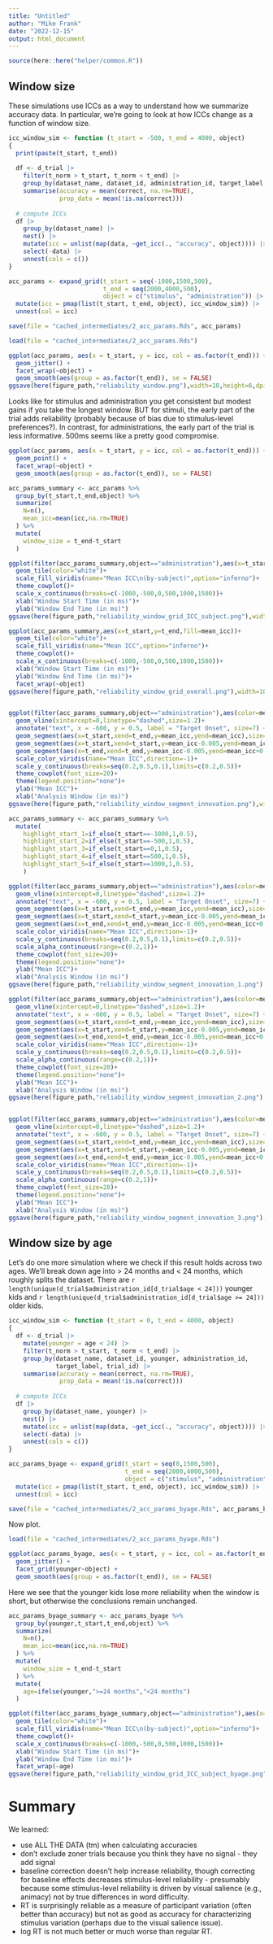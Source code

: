 ```yaml
---
title: "Untitled"
author: "Mike Frank"
date: "2022-12-15"
output: html_document
---
```


```r
source(here::here("helper/common.R"))
```

## Window size

These simulations use ICCs as a way to understand how we summarize accuracy data. In particular, we're going to look at how ICCs change as a function of window size. 

```r
icc_window_sim <- function (t_start = -500, t_end = 4000, object) 
{
  print(paste(t_start, t_end))
  
  df <- d_trial |>
    filter(t_norm > t_start, t_norm < t_end) |>
    group_by(dataset_name, dataset_id, administration_id, target_label, trial_id) |>
    summarise(accuracy = mean(correct, na.rm=TRUE),
              prop_data = mean(!is.na(correct)))
  
  # compute ICCs
  df |> 
    group_by(dataset_name) |> 
    nest() |>
    mutate(icc = unlist(map(data, ~get_icc(., "accuracy", object)))) |>
    select(-data) |>
    unnest(cols = c()) 
}

acc_params <- expand_grid(t_start = seq(-1000,1500,500),
                          t_end = seq(2000,4000,500),
                          object = c("stimulus", "administration")) |>
  mutate(icc = pmap(list(t_start, t_end, object), icc_window_sim)) |>
  unnest(col = icc)

save(file = "cached_intermediates/2_acc_params.Rds", acc_params)
```

```r
load(file = "cached_intermediates/2_acc_params.Rds")

ggplot(acc_params, aes(x = t_start, y = icc, col = as.factor(t_end))) + 
  geom_jitter() + 
  facet_wrap(~object) + 
  geom_smooth(aes(group = as.factor(t_end)), se = FALSE)
ggsave(here(figure_path,"reliability_window.png"),width=10,height=6,dpi=600)
```

Looks like for stimulus and administration you get consistent but modest gains if you take the longest window. BUT for stimuli, the early part of the trial adds reliability (probably because of bias due to stimulus-level preferences?). In contrast, for administrations, the early part of the trial is less informative. 500ms seems like a pretty good compromise. 

```r
ggplot(acc_params, aes(x = t_start, y = icc, col = as.factor(t_end))) + 
  geom_point() + 
  facet_wrap(~object) + 
  geom_smooth(aes(group = as.factor(t_end)), se = FALSE)

acc_params_summary <- acc_params %>%
  group_by(t_start,t_end,object) %>%
  summarize(
    N=n(),
    mean_icc=mean(icc,na.rm=TRUE)
  ) %>%
  mutate(
    window_size = t_end-t_start
  )

ggplot(filter(acc_params_summary,object=="administration"),aes(x=t_start,y=t_end,fill=mean_icc))+
  geom_tile(color="white")+
  scale_fill_viridis(name="Mean ICC\n(by-subject)",option="inferno")+
  theme_cowplot()+
  scale_x_continuous(breaks=c(-1000,-500,0,500,1000,1500))+
  xlab("Window Start Time (in ms)")+
  ylab("Window End Time (in ms)")
ggsave(here(figure_path,"reliability_window_grid_ICC_subject.png"),width=10,height=6,dpi=600)

ggplot(acc_params_summary,aes(x=t_start,y=t_end,fill=mean_icc))+
  geom_tile(color="white")+
  scale_fill_viridis(name="Mean ICC",option="inferno")+
  theme_cowplot()+
  scale_x_continuous(breaks=c(-1000,-500,0,500,1000,1500))+
  xlab("Window Start Time (in ms)")+
  ylab("Window End Time (in ms)")+
  facet_wrap(~object)
ggsave(here(figure_path,"reliability_window_grid_overall.png"),width=10,height=6,dpi=600)


ggplot(filter(acc_params_summary,object=="administration"),aes(color=mean_icc))+
  geom_vline(xintercept=0,linetype="dashed",size=1.2)+
  annotate("text", x = -600, y = 0.5, label = "Target Onset", size=7) +
  geom_segment(aes(x=t_start,xend=t_end,y=mean_icc,yend=mean_icc),size=2)+
  geom_segment(aes(x=t_start,xend=t_start,y=mean_icc-0.005,yend=mean_icc+0.005),size=2)+
  geom_segment(aes(x=t_end,xend=t_end,y=mean_icc-0.005,yend=mean_icc+0.005),size=2)+
  scale_color_viridis(name="Mean ICC",direction=-1)+
  scale_y_continuous(breaks=seq(0.2,0.5,0.1),limits=c(0.2,0.5))+
  theme_cowplot(font_size=20)+
  theme(legend.position="none")+
  ylab("Mean ICC")+
  xlab("Analysis Window (in ms)")
ggsave(here(figure_path,"reliability_window_segment_innovation.png"),width=10,height=6,dpi=600)

acc_params_summary <- acc_params_summary %>%
  mutate(
    highlight_start_1=if_else(t_start==-1000,1,0.5),
    highlight_start_2=if_else(t_start==-500,1,0.5),
    highlight_start_3=if_else(t_start==0,1,0.5),
    highlight_start_4=if_else(t_start==500,1,0.5),
    highlight_start_5=if_else(t_start==1000,1,0.5),
    )

ggplot(filter(acc_params_summary,object=="administration"),aes(color=mean_icc,alpha=highlight_start_1))+
  geom_vline(xintercept=0,linetype="dashed",size=1.2)+
  annotate("text", x = -600, y = 0.5, label = "Target Onset", size=7) +
  geom_segment(aes(x=t_start,xend=t_end,y=mean_icc,yend=mean_icc),size=2)+
  geom_segment(aes(x=t_start,xend=t_start,y=mean_icc-0.005,yend=mean_icc+0.005),size=2)+
  geom_segment(aes(x=t_end,xend=t_end,y=mean_icc-0.005,yend=mean_icc+0.005),size=2)+
  scale_color_viridis(name="Mean ICC",direction=-1)+
  scale_y_continuous(breaks=seq(0.2,0.5,0.1),limits=c(0.2,0.5))+
  scale_alpha_continuous(range=c(0.2,1))+
  theme_cowplot(font_size=20)+
  theme(legend.position="none")+
  ylab("Mean ICC")+
  xlab("Analysis Window (in ms)")
ggsave(here(figure_path,"reliability_window_segment_innovation_1.png"),width=10,height=6,dpi=600)

ggplot(filter(acc_params_summary,object=="administration"),aes(color=mean_icc,alpha=highlight_start_3))+
  geom_vline(xintercept=0,linetype="dashed",size=1.2)+
  annotate("text", x = -600, y = 0.5, label = "Target Onset", size=7) +
  geom_segment(aes(x=t_start,xend=t_end,y=mean_icc,yend=mean_icc),size=2)+
  geom_segment(aes(x=t_start,xend=t_start,y=mean_icc-0.005,yend=mean_icc+0.005),size=2)+
  geom_segment(aes(x=t_end,xend=t_end,y=mean_icc-0.005,yend=mean_icc+0.005),size=2)+
  scale_color_viridis(name="Mean ICC",direction=-1)+
  scale_y_continuous(breaks=seq(0.2,0.5,0.1),limits=c(0.2,0.5))+
  scale_alpha_continuous(range=c(0.2,1))+
  theme_cowplot(font_size=20)+
  theme(legend.position="none")+
  ylab("Mean ICC")+
  xlab("Analysis Window (in ms)")
ggsave(here(figure_path,"reliability_window_segment_innovation_2.png"),width=10,height=6,dpi=600)


ggplot(filter(acc_params_summary,object=="administration"),aes(color=mean_icc,alpha=highlight_start_4))+
  geom_vline(xintercept=0,linetype="dashed",size=1.2)+
  annotate("text", x = -600, y = 0.5, label = "Target Onset", size=7) +
  geom_segment(aes(x=t_start,xend=t_end,y=mean_icc,yend=mean_icc),size=2)+
  geom_segment(aes(x=t_start,xend=t_start,y=mean_icc-0.005,yend=mean_icc+0.005),size=2)+
  geom_segment(aes(x=t_end,xend=t_end,y=mean_icc-0.005,yend=mean_icc+0.005),size=2)+
  scale_color_viridis(name="Mean ICC",direction=-1)+
  scale_y_continuous(breaks=seq(0.2,0.5,0.1),limits=c(0.2,0.5))+
  scale_alpha_continuous(range=c(0.2,1))+
  theme_cowplot(font_size=20)+
  theme(legend.position="none")+
  ylab("Mean ICC")+
  xlab("Analysis Window (in ms)")
ggsave(here(figure_path,"reliability_window_segment_innovation_3.png"),width=10,height=6,dpi=600)


```


## Window size by age

Let's do one more simulation where we check if this result holds across two ages. We'll break down age into > 24 months and < 24 months, which roughly splits the dataset. There are `r  length(unique(d_trial$administration_id[d_trial$age < 24]))` younger kids and `r length(unique(d_trial$administration_id[d_trial$age >= 24]))` older kids. 


```r
icc_window_sim <- function (t_start = 0, t_end = 4000, object) 
{
  df <- d_trial |>
    mutate(younger = age < 24) |>
    filter(t_norm > t_start, t_norm < t_end) |>
    group_by(dataset_name, dataset_id, younger, administration_id, 
             target_label, trial_id) |>
    summarise(accuracy = mean(correct, na.rm=TRUE),
              prop_data = mean(!is.na(correct)))
  
  # compute ICCs
  df |> 
    group_by(dataset_name, younger) |> 
    nest() |>
    mutate(icc = unlist(map(data, ~get_icc(., "accuracy", object)))) |>
    select(-data) |>
    unnest(cols = c()) 
}

acc_params_byage <- expand_grid(t_start = seq(0,1500,500),
                                t_end = seq(2000,4000,500),
                                object = c("stimulus", "administration")) |>
  mutate(icc = pmap(list(t_start, t_end, object), icc_window_sim)) |>
  unnest(col = icc)

save(file = "cached_intermediates/2_acc_params_byage.Rds", acc_params_byage)
```

Now plot. 

```r
load(file = "cached_intermediates/2_acc_params_byage.Rds")

ggplot(acc_params_byage, aes(x = t_start, y = icc, col = as.factor(t_end))) + 
  geom_jitter() + 
  facet_grid(younger~object) + 
  geom_smooth(aes(group = as.factor(t_end)), se = FALSE)
```

Here we see that the younger kids lose more reliability when the window is short, but otherwise the conclusions remain unchanged. 

```r
acc_params_byage_summary <- acc_params_byage %>%
  group_by(younger,t_start,t_end,object) %>%
  summarize(
    N=n(),
    mean_icc=mean(icc,na.rm=TRUE)
  ) %>%
  mutate(
    window_size = t_end-t_start
  ) %>%
  mutate(
    age=ifelse(younger,">=24 months","<24 months")
  )

ggplot(filter(acc_params_byage_summary,object=="administration"),aes(x=t_start,y=t_end,fill=mean_icc))+
  geom_tile(color="white")+
  scale_fill_viridis(name="Mean ICC\n(by-subject)",option="inferno")+
  theme_cowplot()+
  scale_x_continuous(breaks=c(-1000,-500,0,500,1000,1500))+
  xlab("Window Start Time (in ms)")+
  ylab("Window End Time (in ms)")+
  facet_wrap(~age)
ggsave(here(figure_path,"reliability_window_grid_ICC_subject_byage.png"),width=10,height=6,dpi=600)
```


# Summary

We learned:

* use ALL THE DATA (tm) when calculating accuracies
* don't exclude zoner trials because you think they have no signal - they add signal
* baseline correction doesn't help increase reliability, though correcting for baseline effects decreases stimulus-level reliability - presumably because some stimulus-level reliability is driven by visual salience (e.g., animacy) not by true differences in word difficulty. 
* RT is surprisingly reliable as a measure of participant variation (often better than accuracy) but not as good as accuracy for characterizing stimulus variation (perhaps due to the visual salience issue). 
* log RT is not much better or much worse than regular RT. 
